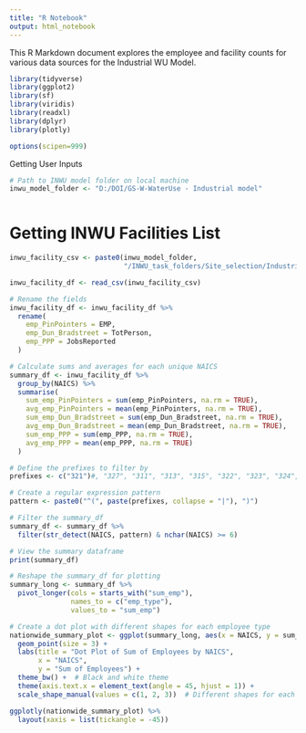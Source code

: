 ```yaml
---
title: "R Notebook"
output: html_notebook
---
```


This R Markdown document explores the employee and facility counts for various 
data sources for the Industrial WU Model. 

```r

library(tidyverse)
library(ggplot2)
library(sf)
library(viridis)
library(readxl)
library(dplyr)
library(plotly)

options(scipen=999)
```

Getting User Inputs
```r

# Path to INWU model folder on local machine
inwu_model_folder <- "D:/DOI/GS-W-WaterUse - Industrial model"



```

# Getting INWU Facilities List

```r
inwu_facility_csv <- paste0(inwu_model_folder,
                            "/INWU_task_folders/Site_selection/Industrial_site_list/USEPA_HIFLD_EIA_PPP_facility_v4.csv")

inwu_facility_df <- read_csv(inwu_facility_csv)

# Rename the fields
inwu_facility_df <- inwu_facility_df %>%
  rename(
    emp_PinPointers = EMP,
    emp_Dun_Bradstreet = TotPerson,
    emp_PPP = JobsReported
  )

# Calculate sums and averages for each unique NAICS
summary_df <- inwu_facility_df %>%
  group_by(NAICS) %>%
  summarise(
    sum_emp_PinPointers = sum(emp_PinPointers, na.rm = TRUE),
    avg_emp_PinPointers = mean(emp_PinPointers, na.rm = TRUE),
    sum_emp_Dun_Bradstreet = sum(emp_Dun_Bradstreet, na.rm = TRUE),
    avg_emp_Dun_Bradstreet = mean(emp_Dun_Bradstreet, na.rm = TRUE),
    sum_emp_PPP = sum(emp_PPP, na.rm = TRUE),
    avg_emp_PPP = mean(emp_PPP, na.rm = TRUE)
  ) 

# Define the prefixes to filter by
prefixes <- c("321")#, "327", "311", "313", "315", "322", "323", "324", "325", "326")

# Create a regular expression pattern
pattern <- paste0("^(", paste(prefixes, collapse = "|"), ")")

# Filter the summary_df
summary_df <- summary_df %>%
  filter(str_detect(NAICS, pattern) & nchar(NAICS) >= 6)

# View the summary dataframe
print(summary_df)


```


```r

# Reshape the summary_df for plotting
summary_long <- summary_df %>%
  pivot_longer(cols = starts_with("sum_emp"), 
               names_to = c("emp_type"), 
               values_to = "sum_emp")

# Create a dot plot with different shapes for each employee type
nationwide_summary_plot <- ggplot(summary_long, aes(x = NAICS, y = sum_emp, shape = emp_type)) +
  geom_point(size = 3) +
  labs(title = "Dot Plot of Sum of Employees by NAICS",
       x = "NAICS",
       y = "Sum of Employees") +
  theme_bw() +  # Black and white theme
  theme(axis.text.x = element_text(angle = 45, hjust = 1)) +
  scale_shape_manual(values = c(1, 2, 3))  # Different shapes for each type

ggplotly(nationwide_summary_plot) %>%
  layout(xaxis = list(tickangle = -45))

```